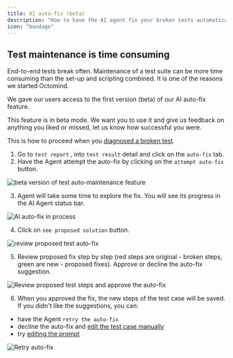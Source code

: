 ```yaml
---
title: AI auto-fix (beta)
description: "How to have the AI agent fix your broken tests automatically"
icon: "bandage"
---
```


## Test maintenance is time consuming

End-to-end tests break often. Maintenance of a test suite can be more time consuming than the set-up and scripting combined. It is one of the reasons we started Octomind.

We gave our users access to the first version (beta) of our AI auto-fix feature.

This feature is in beta mode. We want you to use it and give us feedback on anything you liked or missed, let us know how successful you were.

This is how to proceed when you [diagnosed a broken test](/guides/test-debugging-4).

1. Go to `test report` , into `test result` detail and click on the `auto-fix` tab.
2. Have the Agent attempt the auto-fix by clicking on the `attempt auto-fix` button.

<Frame caption="Agent auto-fix in beta version, 12/2024">
  <img
    src="/images/changelog/auto-fix-bubbles.png"
    alt="beta version of test auto-maintenance feature"
    width={500}
  />
</Frame>

3. Agent will take some time to explore the fix. You will see its progress in the AI Agent status bar.

<Frame caption="AI auto-fix in process, 12/2024">
  <img
    src="/images/maintain/autofix-processed.png"
    alt="AI auto-fix in process"
  />
</Frame>

4. Click on `see proposed solution` button.

<Frame caption="Review proposed solution for the test auto-fix, 12/2024">
  <img
    src="/images/maintain/review-fix.png"
    alt="review proposed test auto-fix"
  />
</Frame>

5. Review proposed fix step by step (red steps are original - broken steps, green are new - proposed fixes). Approve or decline the auto-fix suggestion.

<Frame caption="Review proposed test steps and approve the auto-fix, 12/2024">
  <img
    src="/images/maintain/autofix-results.png"
    alt="Review proposed test steps and approve the auto-fix"
  />
</Frame>

6. When you approved the fix, the new steps of the test case will be saved. If you didn't like the suggestions, you can:

- have the Agent `retry the auto-fix`
- decline the auto-fix and [edit the test case manually](/maintain/maintain-tests#correct-the-broken-test-steps)
- try [editing the prompt](/guides/test-debugging-2)

<Frame caption="Retry auto-fix button, 12/2024">
  <img src="/images/maintain/retry-autofix.png" alt="Retry auto-fix" />
</Frame>
